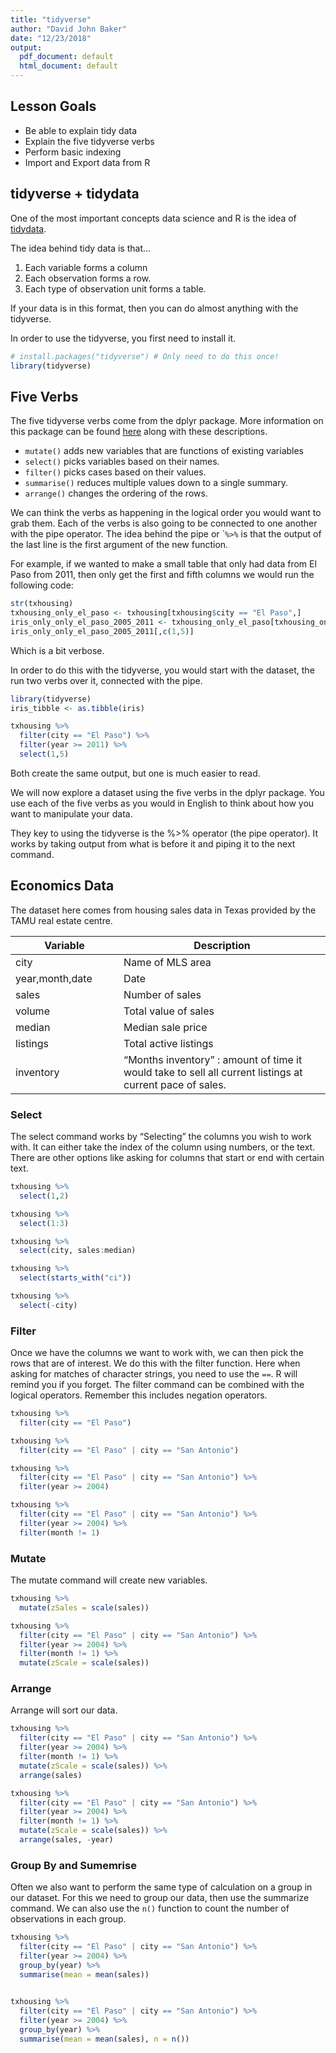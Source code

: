 ```yaml
---
title: "tidyverse"
author: "David John Baker"
date: "12/23/2018"
output:
  pdf_document: default
  html_document: default
---
```


## Lesson Goals

* Be able to explain tidy data
* Explain the five tidyverse verbs
* Perform basic indexing
* Import and Export data from R 

## tidyverse + tidydata

One of the most important concepts data science and R is the idea of [tidydata](https://cran.r-project.org/web/packages/tidyr/vignettes/tidy-data.html).

The idea behind tidy data is that...

1. Each variable forms a column
2. Each observation forms a row.
3. Each type of observation unit forms a table.

If your data is in this format, then you can do almost anything with the tidyverse.

In order to use the tidyverse, you first need to install it.
```r
# install.packages("tidyverse") # Only need to do this once! 
library(tidyverse)
```

## Five Verbs

The five tidyverse verbs come from the dplyr package.
More information on this package can be found [here](https://dplyr.tidyverse.org/) along with these descriptions.

* ```mutate()``` adds new variables that are functions of existing variables
* ```select()``` picks variables based on their names.
* ```filter()``` picks cases based on their values.
* ```summarise()``` reduces multiple values down to a single summary.
* ```arrange()``` changes the ordering of the rows.

We can think the verbs as happening in the logical order you would want to grab them.
Each of the verbs is also going to be connected to one another with the pipe operator.
The idea behind the pipe or ```%>%`` is that the output of the last line is the first argument of the new function.

For example, if we wanted to make a small table that only had data from El Paso from 2011, then only get the first and fifth columns we would run the following code:

```r
str(txhousing)
txhousing_only_el_paso <- txhousing[txhousing$city == "El Paso",]
iris_only_only_el_paso_2005_2011 <- txhousing_only_el_paso[txhousing_only_el_paso$year >= 2011,]
iris_only_only_el_paso_2005_2011[,c(1,5)]
```
Which is a bit verbose.

In order to do this with the tidyverse, you would start with the dataset, the run two verbs over it, connected with the pipe.

```r
library(tidyverse)
iris_tibble <- as.tibble(iris)

txhousing %>%
  filter(city == "El Paso") %>%
  filter(year >= 2011) %>%
  select(1,5)

```

Both create the same output, but one is much easier to read.

We will now explore a dataset using the five verbs in the dplyr package.
You use each of the five verbs as you would in English to think about how you want to manipulate your data.

They key to using the tidyverse is the %>% operator (the pipe operator).
It works by taking output from what is before it and piping it to the next command.

## Economics Data

The dataset here comes from housing sales data in Texas provided by the TAMU real estate centre.

Variable | Description 
---------|-----------------
city | Name of MLS area
year,month,date |Date
sales | Number of sales
volume | Total value of sales
median | Median sale price
listings | Total active listings
inventory | "Months inventory" : amount of time it would take to sell all current listings at current pace of sales.

### Select

The select command works by "Selecting" the columns you wish to work with.
It can either take the index of the column using numbers, or the text.
There are other options like asking for columns that start or end with certain text.

```r
txhousing %>%
  select(1,2)

txhousing %>%
  select(1:3)

txhousing %>%
  select(city, sales:median)

txhousing %>%
  select(starts_with("ci"))

txhousing %>%
  select(-city)
```


### Filter

Once we have the columns we want to work with, we can then pick the rows that are of interest.
We do this with the filter function.
Here when asking for matches of character strings, you need to use the ``==``.
R will remind you if you forget.
The filter command can be combined with the logical operators. 
Remember this includes negation operators. 

```r
txhousing %>%
  filter(city == "El Paso")

txhousing %>%
  filter(city == "El Paso" | city == "San Antonio")

txhousing %>%
  filter(city == "El Paso" | city == "San Antonio") %>%
  filter(year >= 2004) 

txhousing %>%
  filter(city == "El Paso" | city == "San Antonio") %>%
  filter(year >= 2004) %>%
  filter(month != 1)
```

### Mutate

The mutate command will create new variables.

```r
txhousing %>%
  mutate(zSales = scale(sales))

txhousing %>%
  filter(city == "El Paso" | city == "San Antonio") %>%
  filter(year >= 2004) %>%
  filter(month != 1) %>%
  mutate(zScale = scale(sales))
```


### Arrange

Arrange will sort our data. 

```r
txhousing %>%
  filter(city == "El Paso" | city == "San Antonio") %>%
  filter(year >= 2004) %>%
  filter(month != 1) %>%
  mutate(zScale = scale(sales)) %>%
  arrange(sales)

txhousing %>%
  filter(city == "El Paso" | city == "San Antonio") %>%
  filter(year >= 2004) %>%
  filter(month != 1) %>%
  mutate(zScale = scale(sales)) %>%
  arrange(sales, -year)

```

### Group By and Sumemrise 

Often we also want to perform the same type of calculation on a group in our dataset.
For this we need to group our data, then use the summarize command. 
We can also use the ``n()`` function to count the number of observations in each group.

```r
txhousing %>%
  filter(city == "El Paso" | city == "San Antonio") %>%
  filter(year >= 2004) %>%
  group_by(year) %>%
  summarise(mean = mean(sales))
  

txhousing %>%
  filter(city == "El Paso" | city == "San Antonio") %>%
  filter(year >= 2004) %>%
  group_by(year) %>%
  summarise(mean = mean(sales), n = n())
```
